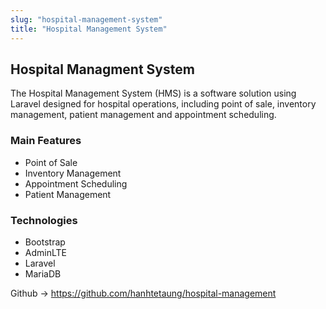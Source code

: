 ```yaml
---
slug: "hospital-management-system"
title: "Hospital Management System"
---
```


## Hospital Managment System 

The Hospital Management System (HMS) is a software solution using Laravel designed for hospital operations, including point of sale, inventory management, patient management and appointment scheduling.

### Main Features

* Point of Sale
* Inventory Management
* Appointment Scheduling
* Patient Management

### Technologies

- Bootstrap
- AdminLTE
- Laravel
- MariaDB

<p>Github -> <a href="https://github.com/hanhtetaung/hospital-management" target="_blank">https://github.com/hanhtetaung/hospital-management</a></p>